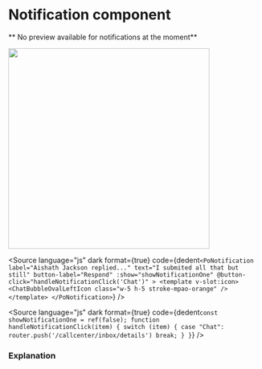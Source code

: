 # Notification component





** No preview available for notifications at the moment**

<img src="./stories/notification-preview.png" width="400px" />

<Source
	language="js"
	dark
	format={true}
	code={dedent`
    <PoNotification
      label="Aishath Jackson replied..."
      text="I submited all that but still"
      button-label="Respond"
      :show="showNotificationOne"
      @button-click="handleNotificationClick('Chat')"
    >
    <template v-slot:icon>
        <ChatBubbleOvalLeftIcon class="w-5 h-5 stroke-mpao-orange" />
    </template>
    </PoNotification>
  `}
/>

<Source
	language="js"
	dark
	format={true}
	code={dedent`
    const showNotificationOne = ref(false);
    function handleNotificationClick(item) {
      switch (item) {
        case "Chat":
          router.push('/callcenter/inbox/details')
          break;
      }
    }
  `}
/>

### Explanation

<ArgTypes of={PoNotificationStories} />
